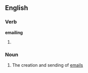 ==English==

===Verb===
'''emailing'''

# {{present participle of|[[email]]}}

===Noun===
{{en-noun|-}}

# The creation and sending of [[email]]s